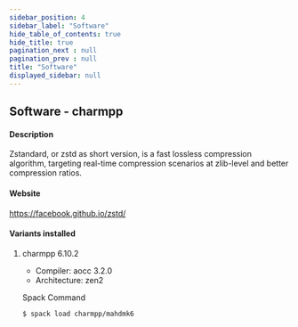 ```yaml
---
sidebar_position: 4
sidebar_label: "Software"
hide_table_of_contents: true
hide_title: true
pagination_next : null
pagination_prev : null
title: "Software"
displayed_sidebar: null
---
```


## Software - charmpp


#### Description
Zstandard, or zstd as short version, is a fast lossless compression algorithm, targeting real-time compression scenarios at zlib-level and better compression ratios.

#### Website
https://facebook.github.io/zstd/

#### Variants installed

1. charmpp 6.10.2

    - Compiler: aocc 3.2.0
    - Architecture: zen2

    Spack Command
    ```bash
    $ spack load charmpp/mahdmk6
    ```
